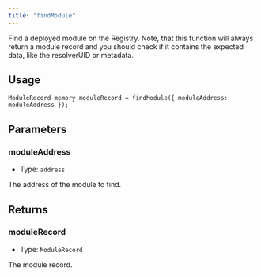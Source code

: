 ```yaml
---
title: "findModule"
---
```


Find a deployed module on the Registry. Note, that this function will always return a module record and you should check if it contains the expected data, like the resolverUID or metadata.

## Usage

```solidity
ModuleRecord memory moduleRecord = findModule({ moduleAddress: moduleAddress });
```

## Parameters

### moduleAddress

- Type: `address`

The address of the module to find.

## Returns

### moduleRecord

- Type: `ModuleRecord`

The module record.
